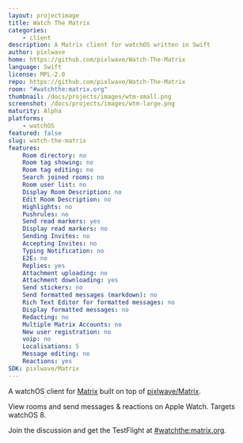 ```yaml
---
layout: projectimage
title: Watch The Matrix
categories:
    - client
description: A Matrix client for watchOS written in Swift
author: pixlwave
home: https://github.com/pixlwave/Watch-The-Matrix
language: Swift
license: MPL-2.0
repo: https://github.com/pixlwave/Watch-The-Matrix
room: "#watchthe:matrix.org"
thumbnail: /docs/projects/images/wtm-small.png
screenshot: /docs/projects/images/wtm-large.png
maturity: Alpha
platforms:
    - watchOS
featured: false
slug: watch-the-matrix
features:
    Room directory: no
    Room tag showing: no
    Room tag editing: no
    Search joined rooms: no
    Room user list: no
    Display Room Description: no
    Edit Room Description: no
    Highlights: no
    Pushrules: no
    Send read markers: yes
    Display read markers: no
    Sending Invites: no
    Accepting Invites: no
    Typing Notification: no
    E2E: no
    Replies: yes
    Attachment uploading: no
    Attachment downloading: yes
    Send stickers: no
    Send formatted messages (markdown): no
    Rich Text Editor for formatted messages: no
    Display formatted messages: no
    Redacting: no
    Multiple Matrix Accounts: no
    New user registration: no
    voip: no
    Localisations: 5
    Message editing: no
    Reactions: yes
SDK: pixlwave/Matrix
---
```


A watchOS client for [Matrix](https://www.matrix.org) built on top of [pixlwave/Matrix](https://github.com/pixlwave/Matrix).

View rooms and send messages & reactions on Apple Watch. Targets watchOS 8.

Join the discussion and get the TestFlight at [#watchthe:matrix.org](https://matrix.to/#/#watchthe:matrix.org).
